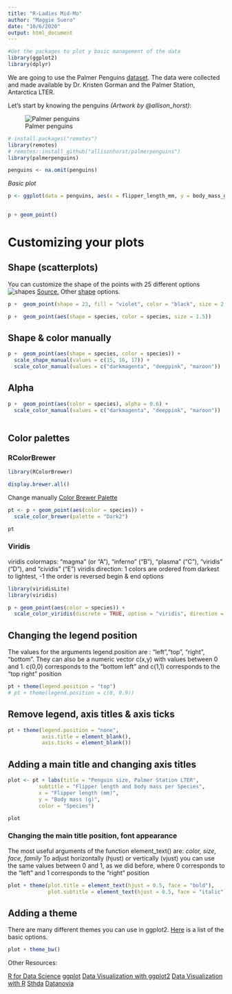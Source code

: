 ```yaml
---
title: "R-Ladies Mid-Mo"
author: "Maggie Suero"
date: "10/6/2020"
output: html_document
---
```


```r
#Get the packages to plot y basic management of the data
library(ggplot2)
library(dplyr)
```

We are going to use the Palmer Penguins [dataset](https://github.com/allisonhorst/palmerpenguins). 
The data were collected and made available by Dr. Kristen Gorman and the Palmer Station, Antarctica LTER.

Let's start by knowing the penguins _(Artwork by @allison_horst)_:

![Palmer penguins](https://raw.githubusercontent.com/allisonhorst/palmerpenguins/master/vignettes/articles/img/lter_penguins.png) 


```r
# install.packages("remotes")
library(remotes)
# remotes::install_github("allisonhorst/palmerpenguins")
library(palmerpenguins) 

penguins <- na.omit(penguins)
```
_Basic plot_

```r
p <- ggplot(data = penguins, aes(x = flipper_length_mm, y = body_mass_g)) 
  

p + geom_point()
```


# Customizing your plots

## Shape (scatterplots)

You can customize the shape of the points with 25 different options ![shapes](https://d33wubrfki0l68.cloudfront.net/58a48d625b4bd494cd685dd9998f5c74e9c16907/211c6/visualize_files/figure-html/shapes-1.png) [Source.](https://r4ds.had.co.nz) Other [shape](https://ggplot2.tidyverse.org/reference/scale_shape.html) options.

```r
p +  geom_point(shape = 23, fill = "violet", color = "black", size = 2.5)
```

```r
p +  geom_point(aes(shape = species, color = species, size = 1.5))
```

## Shape & color manually

```r
p +  geom_point(aes(shape = species, color = species)) + 
  scale_shape_manual(values = c(15, 16, 17)) +
  scale_color_manual(values = c("darkmagenta", "deeppink", "maroon")) 
```

## Alpha

```r
p +  geom_point(aes(color = species), alpha = 0.6) + 
  scale_color_manual(values = c("darkmagenta", "deeppink", "maroon")) 
  
```

## Color palettes

### RColorBrewer

```r
library(RColorBrewer)

display.brewer.all()
```
Change manually [Color Brewer Palette](https://colorbrewer2.org)

```r
pt <- p + geom_point(aes(color = species)) +
  scale_color_brewer(palette = "Dark2")

pt
```


### Viridis

viridis colormaps: "magma" (or "A"), "inferno" ("B"), "plasma" ("C"), "viridis" ("D"), and "cividis" ("E") 
viridis direction: 1 colors are ordered from darkest to lightest, -1 the order is reversed
begin & end options

```r
library(viridisLite)
library(viridis)

p + geom_point(aes(color = species)) +
  scale_color_viridis(discrete = TRUE, option = "viridis", direction = 1, end = 0.8) 
```

## Changing the legend position

The values for the arguments legend.position are : “left”,“top”, “right”, “bottom”.
They can also be a numeric vector c(x,y) with values between 0 and 1. 
c(0,0) corresponds to the “bottom left” and c(1,1) corresponds to the “top right” position

```r
pt + theme(legend.position = "top")
# pt + theme(legend.position = c(0, 0.9))
```



## Remove legend, axis titles & axis ticks

```r
pt + theme(legend.position = "none",
           axis.title = element_blank(),
           axis.ticks = element_blank())
```

## Adding a main title and changing axis titles

```r
plot <- pt + labs(title = "Penguin size, Palmer Station LTER",
          subtitle = "Flipper length and body mass per Species",
          x = "Flipper length (mm)",
          y = "Body mass (g)",
          color = "Species")

plot
```

### Changing the main title position, font appearance

The most useful arguments of the function element_text() are: _*color, size, face, family*_
To adjust horizontally (hjust) or vertically (vjust) you can use the same values between 0 and 1, as we did before, where 0 corresponds to the “left” and 1 corresponds to the “right” position 

```r
plot + theme(plot.title = element_text(hjust = 0.5, face = "bold"),
             plot.subtitle = element_text(hjust = 0.5, face = "italic"))

```


## Adding a theme

There are many different themes you can use in ggplot2. [Here](https://ggplot2.tidyverse.org/reference/ggtheme.html) is a list of the basic options.

```r
plot + theme_bw()
```



Other Resources:

[R for Data Science](https://r4ds.had.co.nz/data-visualisation.html#fig:shapes)
[ggplot](https://ggplot2.tidyverse.org/index.html)
[Data Visualization with ggplot2](https://viz-ggplot2.rsquaredacademy.com/index.html)
[Data Visualization with R](https://rkabacoff.github.io/datavis/)
[Sthda](http://www.sthda.com/english/wiki/ggplot2-point-shapes)
[Datanovia](https://www.datanovia.com)
